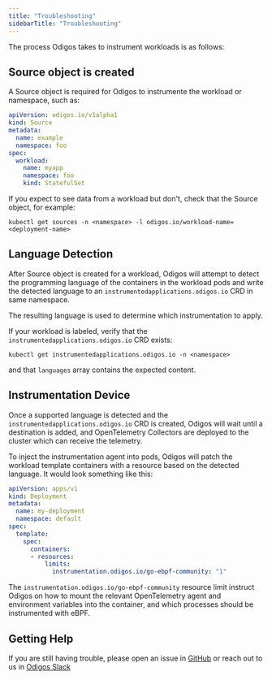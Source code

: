 ```yaml
---
title: "Troubleshooting"
sidebarTitle: "Troubleshooting"
---
```


The process Odigos takes to instrument workloads is as follows:

## Source object is created

A Source object is required for Odigos to instrumente the workload or namespace, such as:

```yaml
apiVersion: odigos.io/v1alpha1
kind: Source
metadata:
  name: example
  namespace: foo
spec:
  workload:
    name: myapp
    namespace: foo
    kind: StatefulSet
```

If you expect to see data from a workload but don't, check that the Source object, for example:

```shell
kubectl get sources -n <namespace> -l odigos.io/workload-name=<deployment-name>
```

## Language Detection

After Source object is created for a workload, Odigos will attempt to detect the programming language
of the containers in the workload pods and write the detected language to an `instrumentedapplications.odigos.io` CRD in same namespace.

The resulting language is used to determine which instrumentation to apply.

If your workload is labeled, verify that the `instrumentedapplications.odigos.io` CRD exists:

```shell
kubectl get instrumentedapplications.odigos.io -n <namespace>
```

and that `languages` array contains the expected content.

## Instrumentation Device

Once a supported language is detected and the `instrumentedapplications.odigos.io` CRD is created,
Odigos will wait until a destination is added, and OpenTelemetry Collectors are deployed to the cluster which can receive the telemetry.

To inject the instrumentation agent into pods, Odigos will patch the workload template containers with a resource based on the detected language. It would look something like this:

```yaml
apiVersion: apps/v1
kind: Deployment
metadata:
  name: my-deployment
  namespace: default
spec:
  template:
    spec:
      containers:
      - resources:
          limits:
            instrumentation.odigos.io/go-ebpf-community: "1"
```

The `instrumentation.odigos.io/go-ebpf-community` resource limit instruct Odigos on how to mount the relevant OpenTelemetry agent and environment variables into the container, 
and which processes should be instrumented with eBPF.

## Getting Help

If you are still having trouble, please open an issue in [GitHub](https://github.com/odigos-io/odigos) or reach out to us in [Odigos Slack](https://join.slack.com/t/odigos/shared_invite/zt-24u91yknm-0fLXu6qnqYfNHS_GSUgTJw)


